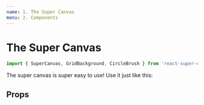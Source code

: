 ```yaml
---
name: 1. The Super Canvas
menu: 2. Components
---
```



# The Super Canvas

```js
import { SuperCanvas, GridBackground, CircleBrush } from 'react-super-canvas';
```

The super canvas is super easy to use! Use it just like this:

<Playground>
	<SuperCanvas
		height={600}
		width={600}
		activeBackgroundElement={new GridBackground(20)}
		availableBrushes={[
			new CircleBrush(),
			new PolygonBrush(),
			new ImageBrush('https://knowpathology.com.au/app/uploads/2018/07/Happy-Test-Screen-01-825x510.png'),
		]}
	/>
</Playground>

## Props

<InterfaceDocumentation interfaceMetadata={SuperCanvasProps} />
